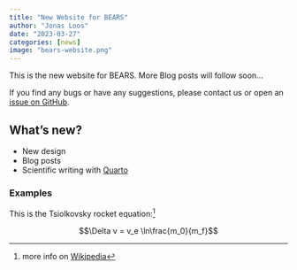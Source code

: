 ---
title: "New Website for BEARS"
author: "Jonas Loos"
date: "2023-03-27"
categories: [news]
image: "bears-website.png"
---

This is the new website for BEARS. More Blog posts will follow soon...

If you find any bugs or have any suggestions, please contact us or open an [issue on GitHub](https://github.com/bears-space/website/issues).

## What's new?

- New design
- Blog posts
- Scientific writing with [Quarto](https://quarto.org/)

### Examples

This is the Tsiolkovsky rocket equation:^[more info on [Wikipedia](https://en.wikipedia.org/wiki/Tsiolkovsky_rocket_equation)]

$$\Delta v = v_e \ln\frac{m_0}{m_f}$$
